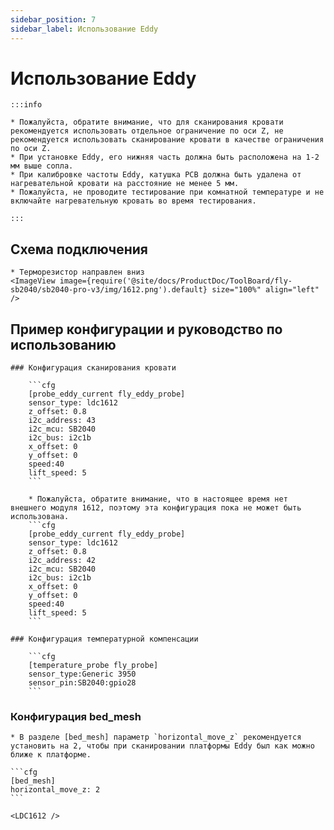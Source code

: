 ```yaml
---
sidebar_position: 7
sidebar_label: Использование Eddy
---
```




# Использование Eddy

    :::info

    * Пожалуйста, обратите внимание, что для сканирования кровати рекомендуется использовать отдельное ограничение по оси Z, не рекомендуется использовать сканирование кровати в качестве ограничения по оси Z.
    * При установке Eddy, его нижняя часть должна быть расположена на 1-2 мм выше сопла.
    * При калибровке частоты Eddy, катушка PCB должна быть удалена от нагревательной кровати на расстояние не менее 5 мм.
    * Пожалуйста, не проводите тестирование при комнатной температуре и не включайте нагревательную кровать во время тестирования.

    :::

## Схема подключения

    * Терморезистор направлен вниз
    <ImageView image={require('@site/docs/ProductDoc/ToolBoard/fly-sb2040/sb2040-pro-v3/img/1612.png').default} size="100%" align="left" />


## Пример конфигурации и руководство по использованию

    ### Конфигурация сканирования кровати

        ```cfg
        [probe_eddy_current fly_eddy_probe]
        sensor_type: ldc1612
        z_offset: 0.8
        i2c_address: 43
        i2c_mcu: SB2040
        i2c_bus: i2c1b
        x_offset: 0
        y_offset: 0
        speed:40
        lift_speed: 5
        ```

        * Пожалуйста, обратите внимание, что в настоящее время нет внешнего модуля 1612, поэтому эта конфигурация пока не может быть использована.
        ```cfg
        [probe_eddy_current fly_eddy_probe]
        sensor_type: ldc1612
        z_offset: 0.8
        i2c_address: 42
        i2c_mcu: SB2040
        i2c_bus: i2c1b
        x_offset: 0
        y_offset: 0
        speed:40
        lift_speed: 5
        ```

    ### Конфигурация температурной компенсации

        ```cfg
        [temperature_probe fly_probe]
        sensor_type:Generic 3950
        sensor_pin:SB2040:gpio28
        ```

### Конфигурация bed_mesh

    * В разделе [bed_mesh] параметр `horizontal_move_z` рекомендуется установить на 2, чтобы при сканировании платформы Eddy был как можно ближе к платформе.

    ```cfg
    [bed_mesh]
    horizontal_move_z: 2
    ```

    <LDC1612 />